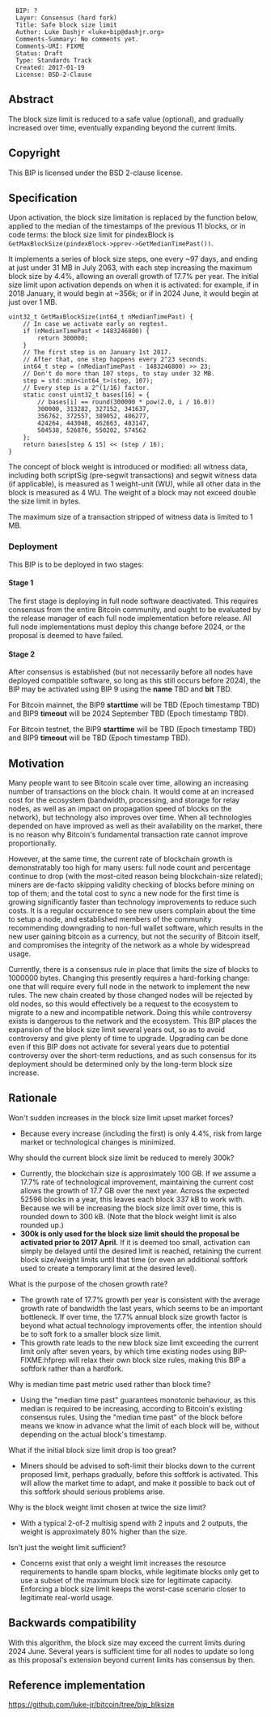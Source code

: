 <pre>
  BIP: ?
  Layer: Consensus (hard fork)
  Title: Safe block size limit
  Author: Luke Dashjr <luke+bip@dashjr.org>
  Comments-Summary: No comments yet.
  Comments-URI: FIXME
  Status: Draft
  Type: Standards Track
  Created: 2017-01-19
  License: BSD-2-Clause
</pre>

==Abstract==

The block size limit is reduced to a safe value (optional), and gradually increased over time, eventually expanding beyond the current limits.

==Copyright==

This BIP is licensed under the BSD 2-clause license.

==Specification==

Upon activation, the block size limitation is replaced by the function below, applied to the median of the timestamps of the previous 11 blocks, or in code terms: the block size limit for pindexBlock is <code>GetMaxBlockSize(pindexBlock->pprev->GetMedianTimePast())</code>.

It implements a series of block size steps, one every ~97 days, and ending at just under 31 MB in July 2063, with each step increasing the maximum block size by 4.4%, allowing an overall growth of 17.7% per year.
The initial size limit upon activation depends on when it is activated: for example, if in 2018 January, it would begin at ~356k; or if in 2024 June, it would begin at just over 1 MB.

<pre>
uint32_t GetMaxBlockSize(int64_t nMedianTimePast) {
    // In case we activate early on regtest.
    if (nMedianTimePast < 1483246800) {
        return 300000;
    }
    // The first step is on January 1st 2017.
    // After that, one step happens every 2^23 seconds.
    int64_t step = (nMedianTimePast - 1483246800) >> 23;
    // Don't do more than 107 steps, to stay under 32 MB.
    step = std::min<int64_t>(step, 107);
    // Every step is a 2^(1/16) factor.
    static const uint32_t bases[16] = {
        // bases[i] == round(300000 * pow(2.0, i / 16.0))
        300000, 313282, 327152, 341637,
        356762, 372557, 389052, 406277,
        424264, 443048, 462663, 483147,
        504538, 526876, 550202, 574562
    };
    return bases[step & 15] << (step / 16);
}
</pre>

The concept of block weight is introduced or modified:
all witness data, including both scriptSig (pre-segwit transactions) and segwit witness data (if applicable), is measured as 1 weight-unit (WU), while all other data in the block is measured as 4 WU.
The weight of a block may not exceed double the size limit in bytes.

The maximum size of a transaction stripped of witness data is limited to 1 MB.

===Deployment===

This BIP is to be deployed in two stages:

====Stage 1====

The first stage is deploying in full node software deactivated. This requires consensus from the entire Bitcoin community, and ought to be evaluated by the release manager of each full node implementation before release. All full node implementations must deploy this change before 2024, or the proposal is deemed to have failed.

====Stage 2====

After consensus is established (but not necessarily before all nodes have deployed compatible software, so long as this still occurs before 2024), the BIP may be activated using BIP 9 using the '''name''' TBD and '''bit''' TBD.

For Bitcoin mainnet, the BIP9 '''starttime''' will be TBD (Epoch timestamp TBD) and BIP9 '''timeout''' will be 2024 September TBD (Epoch timestamp TBD).

For Bitcoin testnet, the BIP9 '''starttime''' will be TBD (Epoch timestamp TBD) and BIP9 '''timeout''' will be TBD (Epoch timestamp TBD).

==Motivation==

Many people want to see Bitcoin scale over time, allowing an increasing number of transactions on the block chain. It would come at an increased cost for the ecosystem (bandwidth, processing, and storage for relay nodes, as well as an impact on propagation speed of blocks on the network), but technology also improves over time. When all technologies depended on have improved as well as their availability on the market, there is no reason why Bitcoin's fundamental transaction rate cannot improve proportionally.

However, at the same time, the current rate of blockchain growth is demonstratably too high for many users:
full node count and percentage continue to drop (with the most-cited reason being blockchain-size related);
miners are de-facto skipping validity checking of blocks before mining on top of them;
and the total cost to sync a new node for the first time is growing significantly faster than technology improvements to reduce such costs.
It is a regular occurrence to see new users complain about the time to setup a node, and established members of the community recommending downgrading to non-full wallet software, which results in the new user gaining bitcoin as a currency, but not the security of Bitcoin itself, and compromises the integrity of the network as a whole by widespread usage.

Currently, there is a consensus rule in place that limits the size of blocks to 1000000 bytes. Changing this presently requires a hard-forking change: one that will require every full node in the network to implement the new rules. The new chain created by those changed nodes will be rejected by old nodes, so this would effectively be a request to the ecosystem to migrate to a new and incompatible network. Doing this while controversy exists is dangerous to the network and the ecosystem.
This BIP places the expansion of the block size limit several years out, so as to avoid controversy and give plenty of time to upgrade.
Upgrading can be done even if this BIP does not activate for several years due to potential controversy over the short-term reductions, and as such consensus for its deployment should be determined only by the long-term block size increase.

==Rationale==

Won't sudden increases in the block size limit upset market forces?

* Because every increase (including the first) is only 4.4%, risk from large market or technological changes is minimized.

Why should the current block size limit be reduced to merely 300k?

* Currently, the blockchain size is approximately 100 GB. If we assume a 17.7% rate of technological improvement, maintaining the current cost allows the growth of 17.7 GB over the next year. Across the expected 52596 blocks in a year, this leaves each block 337 kB to work with. Because we will be increasing the block size limit over time, this is rounded down to 300 kB. (Note that the block weight limit is also rounded up.)
* '''300k is only used for the block size limit should the proposal be activated prior to 2017 April.''' If it is deemed too small, activation can simply be delayed until the desired limit is reached, retaining the current block size/weight limits until that time (or even an additional softfork used to create a temporary limit at the desired level).

What is the purpose of the chosen growth rate?

* The growth rate of 17.7% growth per year is consistent with the average growth rate of bandwidth the last years, which seems to be an important bottleneck. If over time, the 17.7% annual block size growth factor is beyond what actual technology improvements offer, the intention should be to soft fork to a smaller block size limit.
* This growth rate leads to the new block size limit exceeding the current limit only after seven years, by which time existing nodes using BIP-FIXME:hfprep will relax their own block size rules, making this BIP a softfork rather than a hardfork.

Why is median time past metric used rather than block time?

* Using the "median time past" guarantees monotonic behaviour, as this median is required to be increasing, according to Bitcoin's existing consensus rules. Using the "median time past" of the block before means we know in advance what the limit of each block will be, without depending on the actual block's timestamp.

What if the initial block size limit drop is too great?

* Miners should be advised to soft-limit their blocks down to the current proposed limit, perhaps gradually, before this softfork is activated. This will allow the market time to adapt, and make it possible to back out of this softfork should serious problems arise.

Why is the block weight limit chosen at twice the size limit?

* With a typical 2-of-2 multisig spend with 2 inputs and 2 outputs, the weight is approximately 80% higher than the size.

Isn't just the weight limit sufficient?

* Concerns exist that only a weight limit increases the resource requirements to handle spam blocks, while legitimate blocks only get to use a subset of the maximum block size for legitimate capacity. Enforcing a block size limit keeps the worst-case scenario closer to legitimate real-world usage.

==Backwards compatibility==

With this algorithm, the block size may exceed the current limits during 2024 June.
Several years is sufficient time for all nodes to update so long as this proposal's extension beyond current limits has consensus by then.

==Reference implementation==

https://github.com/luke-jr/bitcoin/tree/bip_blksize
